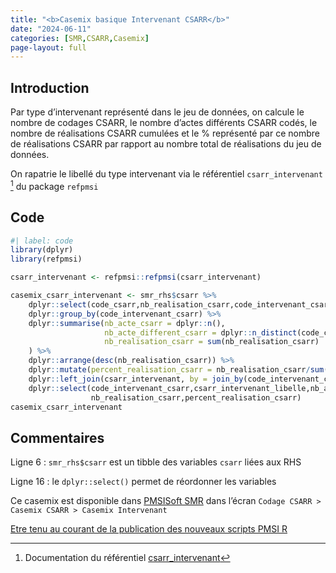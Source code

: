 ```yaml
---
title: "<b>Casemix basique Intervenant CSARR</b>"
date: "2024-06-11"
categories: [SMR,CSARR,Casemix]
page-layout: full
---
```


## Introduction  

Par type d'intervenant représenté dans le jeu de données, on calcule le nombre de codages CSARR, le nombre d'actes différents CSARR codés, le nombre de réalisations CSARR cumulées et le % représenté par ce nombre de réalisations CSARR par rapport au nombre total de réalisations du jeu de données.  

On rapatrie le libellé du type intervenant via le référentiel `csarr_intervenant` [^1]  du package `refpmsi`  

## Code  

```r
#| label: code
library(dplyr)
library(refpmsi)

csarr_intervenant <- refpmsi::refpmsi(csarr_intervenant)

casemix_csarr_intervenant <- smr_rhs$csarr %>% 
    dplyr::select(code_csarr,nb_realisation_csarr,code_intervenant_csarr) %>% 
    dplyr::group_by(code_intervenant_csarr) %>% 
    dplyr::summarise(nb_acte_csarr = dplyr::n(),
                     nb_acte_different_csarr = dplyr::n_distinct(code_csarr),
                     nb_realisation_csarr = sum(nb_realisation_csarr)
    ) %>% 
    dplyr::arrange(desc(nb_realisation_csarr)) %>% 
    dplyr::mutate(percent_realisation_csarr = nb_realisation_csarr/sum(nb_realisation_csarr)) %>% 
    dplyr::left_join(csarr_intervenant, by = join_by(code_intervenant_csarr == csarr_intervenant_code)) %>% 
    dplyr::select(code_intervenant_csarr,csarr_intervenant_libelle,nb_acte_csarr,nb_acte_different_csarr,
                  nb_realisation_csarr,percent_realisation_csarr)
casemix_csarr_intervenant
```

## Commentaires  

Ligne 6 : `smr_rhs$csarr` est un tibble des variables `csarr` liées aux RHS  

Ligne 16 : le `dplyr::select()` permet de réordonner les variables  

Ce casemix est disponible dans [PMSISoft SMR](https://www.pmsisoft.com/acces_pmsisoft_ssr){target="_blank"} dans l'écran `Codage CSARR > Casemix CSARR > Casemix Intervenant`  

[Etre tenu au courant de la publication des nouveaux scripts PMSI R](http://www.lespmsi.com/scripts-pmsi-r/){target="_blank"}  

[^1]: Documentation du référentiel [csarr_intervenant](https://denisgustin.github.io/refpmsi/articles/csarr.html#csarr-intervenant){target="_blank"}  
